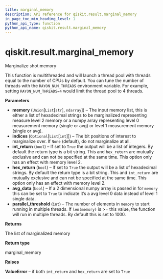 ```yaml
---
title: marginal_memory
description: API reference for qiskit.result.marginal_memory
in_page_toc_min_heading_level: 1
python_api_type: function
python_api_name: qiskit.result.marginal_memory
---
```


# qiskit.result.marginal\_memory

<Function id="qiskit.result.marginal_memory" name="marginal_memory" isDedicatedPage={true} github="https://github.com/qiskit/qiskit/tree/stable/0.23/qiskit/result/utils.py" signature="marginal_memory(memory, indices=None, int_return=False, hex_return=False, avg_data=False, parallel_threshold=1000)">
  Marginalize shot memory

  This function is multithreaded and will launch a thread pool with threads equal to the number of CPUs by default. You can tune the number of threads with the `RAYON_NUM_THREADS` environment variable. For example, setting `RAYON_NUM_THREADS=4` would limit the thread pool to 4 threads.

  **Parameters**

  *   **memory** (`Union`\[`List`\[`str`], `ndarray`]) – The input memory list, this is either a list of hexadecimal strings to be marginalized representing measure level 2 memory or a numpy array representing level 0 measurement memory (single or avg) or level 1 measurement memory (single or avg).
  *   **indices** (`Optional`\[`List`\[`int`]]) – The bit positions of interest to marginalize over. If `None` (default), do not marginalize at all.
  *   **int\_return** (`bool`) – If set to `True` the output will be a list of integers. By default the return type is a bit string. This and `hex_return` are mutually exclusive and can not be specified at the same time. This option only has an effect with memory level 2.
  *   **hex\_return** (`bool`) – If set to `True` the output will be a list of hexadecimal strings. By default the return type is a bit string. This and `int_return` are mutually exclusive and can not be specified at the same time. This option only has an effect with memory level 2.
  *   **avg\_data** (`bool`) – If a 2 dimensional numpy array is passed in for `memory` this can be set to `True` to indicate it’s a avg level 0 data instead of level 1 single data.
  *   **parallel\_threshold** (`int`) – The number of elements in `memory` to start running in multiple threads. If `len(memory)` is >= this value, the function will run in multiple threads. By default this is set to 1000.

  **Returns**

  The list of marginalized memory

  **Return type**

  marginal\_memory

  **Raises**

  **ValueError** – if both `int_return` and `hex_return` are set to `True`
</Function>

